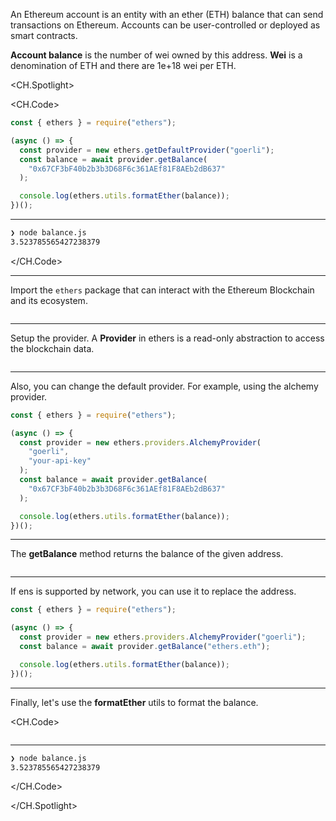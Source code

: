 An Ethereum account is an entity with an ether (ETH) balance that can send transactions on Ethereum. Accounts can be user-controlled or deployed as smart contracts.

**Account balance** is the number of wei owned by this address. **Wei** is a denomination of ETH and there are 1e+18 wei per ETH.

<CH.Spotlight>

<CH.Code>

```js balance.js
const { ethers } = require("ethers");

(async () => {
  const provider = new ethers.getDefaultProvider("goerli");
  const balance = await provider.getBalance(
    "0x67CF3bF40b2b3b3D68F6c361AEf81F8AEb2dB637"
  );

  console.log(ethers.utils.formatEther(balance));
})();
```

---

```zsh output
❯ node balance.js
3.523785565427238379
```

</CH.Code>

---

Import the `ethers` package that can interact with the Ethereum Blockchain and its ecosystem.

```js balance.js focus=1

```

---

Setup the provider. A **Provider** in ethers is a read-only abstraction to access the blockchain data.

```js balance.js focus=4

```

---

Also, you can change the default provider. For example, using the alchemy provider.

```js balance.js focus=4:7
const { ethers } = require("ethers");

(async () => {
  const provider = new ethers.providers.AlchemyProvider(
    "goerli",
    "your-api-key"
  );
  const balance = await provider.getBalance(
    "0x67CF3bF40b2b3b3D68F6c361AEf81F8AEb2dB637"
  );

  console.log(ethers.utils.formatEther(balance));
})();
```

---

The **getBalance** method returns the balance of the given address.

```js balance.js focus=5:7

```

---

If ens is supported by network, you can use it to replace the address.

```js balance.js focus=5
const { ethers } = require("ethers");

(async () => {
  const provider = new ethers.providers.AlchemyProvider("goerli");
  const balance = await provider.getBalance("ethers.eth");

  console.log(ethers.utils.formatEther(balance));
})();
```

---

Finally, let's use the **formatEther** utils to format the balance.

<CH.Code>

```js balance.js focus=9

```

---

```zsh output
❯ node balance.js
3.523785565427238379
```

</CH.Code>

</CH.Spotlight>
